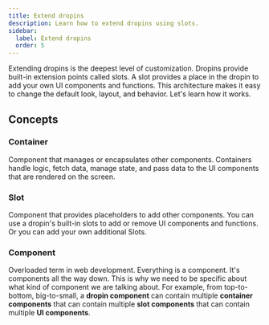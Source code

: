 ```yaml
---
title: Extend dropins
description: Learn how to extend dropins using slots.
sidebar:
  label: Extend dropins
  order: 5
---
```



Extending dropins is the deepest level of customization. Dropins provide built-in extension points called slots. A slot provides a place in the dropin to add your own UI components and functions. This architecture makes it easy to change the default look, layout, and behavior. Let's learn how it works.

## Concepts

<Concepts>

### Container

Component that manages or encapsulates other components. Containers handle logic, fetch data, manage state, and pass data to the UI components that are rendered on the screen.

### Slot

Component that provides placeholders to add other components. You can use a dropin's built-in slots to add or remove UI components and functions. Or you can add your own additional Slots.

### Component

Overloaded term in web development. Everything is a component. It's components all the way down. This is why we need to be specific about what kind of component we are talking about. For example, from top-to-bottom, big-to-small, a **dropin component** can contain multiple **container components** that can contain multiple **slot components** that can contain multiple **UI components**.

</Concepts>
